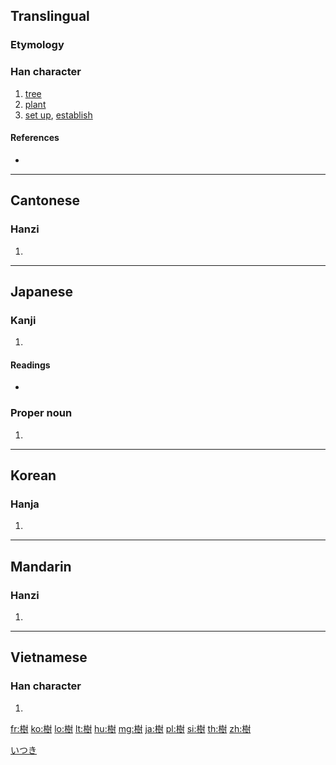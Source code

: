{{also|树}}
==Translingual==

===Etymology===
{{Han compound|木|尌|c1=s|c2=p|t1=wood|ls=psc}}

===Han character===
{{Han char|rn=75|rad=木|as=12|sn=16|four=4490<sub>0</sub>|canj=木土廿戈 (DGTI)|ids=⿰[[木]][[尌]]}}

# [[tree]]
# [[plant]]
# [[set up]], [[establish]]

====References====
* {{Han ref|kx=0551.290|dkj=15496|dj=0940.050|hdz=21287.040|uh=6A39|ud=27193|bh=BEF0|bd=48880}}

----

==Cantonese==

===Hanzi===
{{yue-hanzi|jyut=|y=syu6|sim=树}}

# {{defn|lang=yue|sort=木12}}

----

==Japanese==

===Kanji===
{{ja-kanji|grade=6|rs=木12}}

# {{defn|lang=ja|sort=木12}}

====Readings====
* {{ja-readings|on=[[じゅ]] (ju)|kun=[[き]] (ki), [[うえる]] (ueru), [[たてる]] (tateru)}}

===Proper noun===
{{ja-pos|k|proper|hira=いつき|rom=Itsuki}}

# {{given name|male|lang=ja}}

[[Category:Japanese male given names|いつき]]

----

==Korean==

===Hanja===
{{ko-hanja|hangeul=[[수]]|eumhun=|rv=su|mr=su|y=swu}}

# {{defn|lang=ko|sort=木12}}

----

==Mandarin==

===Hanzi===
{{cmn-hanzi|sim=树|pin=[[shù]] ([[shu4]]), [[zǔn]] ([[zun3]])|wg=shu<sup>4</sup>, tsun<sup>3</sup>}}

# {{defn|lang=cmn|sort=木12}}

----

==Vietnamese==

===Han character===
{{vi-hantu|[[thụ]]|rs=木12}}

# {{defn|lang=vi|sort=木12}}

[[fr:樹]]
[[ko:樹]]
[[lo:樹]]
[[lt:樹]]
[[hu:樹]]
[[mg:樹]]
[[ja:樹]]
[[pl:樹]]
[[si:樹]]
[[th:樹]]
[[zh:樹]]
